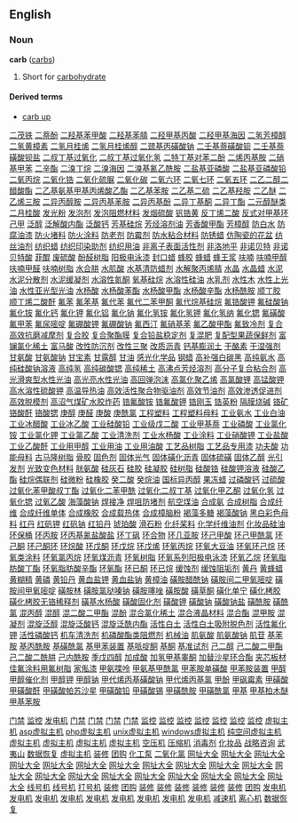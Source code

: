 ==English==
===Noun===
'''carb''' ([[carbs]])

# Short for [[carbohydrate]]

====Derived terms====
*[[carb up]]
[http://www.shop263.com/i-1/1511.htm 二茂铁]
[http://www.shop263.com/i-1/1512.htm 二萘酚]
[http://www.shop263.com/i-1/1513.htm 二羟基苯甲酸]
[http://www.shop263.com/i-1/1514.htm 二羟基苯腈]
[http://www.shop263.com/i-1/1515.htm 二羟甲基丙酸]
[http://www.shop263.com/i-1/1516.htm 二羟甲基海因]
[http://www.shop263.com/i-1/1517.htm 二氢芳樟醇]
[http://www.shop263.com/i-1/1518.htm 二氢黄樟素]
[http://www.shop263.com/i-1/1519.htm 二氢月桂烯]
[http://www.shop263.com/i-1/1520.htm 二氢月桂烯醇]
[http://www.shop263.com/i-1/1521.htm 二巯基丙磺酸钠]
[http://www.shop263.com/i-1/1522.htm 二壬基萘磺酸钡]
[http://www.shop263.com/i-1/1523.htm 二壬基萘磺酸钡盐]
[http://www.shop263.com/i-1/1524.htm 二叔丁基过氧化]
[http://www.shop263.com/i-1/1525.htm 二叔丁基过氧化氢]
[http://www.shop263.com/i-1/1526.htm 二特丁基对苯二酚]
[http://www.shop263.com/i-1/1527.htm 二烯丙基胺]
[http://www.shop263.com/i-1/1528.htm 二硝基甲苯]
[http://www.shop263.com/i-1/1529.htm 二辛酯]
[http://www.shop263.com/i-1/1530.htm 二溴丁烷]
[http://www.shop263.com/i-1/1531.htm 二溴海因]
[http://www.shop263.com/i-1/1532.htm 二溴基氰乙酰胺]
[http://www.shop263.com/i-1/1533.htm 二盐基亚磷酸]
[http://www.shop263.com/i-1/1534.htm 二盐基亚磷酸铅]
[http://www.shop263.com/i-1/1535.htm 二氧丙烷]
[http://www.shop263.com/i-1/1536.htm 二氧化锆]
[http://www.shop263.com/i-1/1537.htm 二氧化硫脲]
[http://www.shop263.com/i-1/1538.htm 二氧化碳]
[http://www.shop263.com/i-1/1539.htm 二氧六环]
[http://www.shop263.com/i-1/1540.htm 二氧七环]
[http://www.shop263.com/i-1/1541.htm 二氧五环]
[http://www.shop263.com/i-1/1542.htm 二乙二醇二醋酸酯]
[http://www.shop263.com/i-1/1543.htm 二乙基氨基甲基丙烯酸乙酯]
[http://www.shop263.com/i-1/1544.htm 二乙基苯胺]
[http://www.shop263.com/i-1/1545.htm 二乙基二硫]
[http://www.shop263.com/i-1/1546.htm 二乙基羟胺]
[http://www.shop263.com/i-1/1547.htm 二乙醚]
[http://www.shop263.com/i-1/1548.htm 二乙烯三胺]
[http://www.shop263.com/i-1/1549.htm 二异丙醇胺]
[http://www.shop263.com/i-1/1550.htm 二异丙基苯胺]
[http://www.shop263.com/i-1/1551.htm 二异丙基酚]
[http://www.shop263.com/i-1/1552.htm 二异丁基酮]
[http://www.shop263.com/i-1/1553.htm 二异丁酯]
[http://www.shop263.com/i-1/1554.htm 二元醇醚类]
[http://www.shop263.com/i-1/1555.htm 二月桂酸]
[http://www.shop263.com/i-1/1556.htm 发光粉]
[http://www.shop263.com/i-1/1557.htm 发泡剂]
[http://www.shop263.com/i-1/1558.htm 发泡阻燃材料]
[http://www.shop263.com/i-1/1559.htm 发烟硫酸]
[http://www.shop263.com/i-1/1560.htm 钒锆黄]
[http://www.shop263.com/i-1/1561.htm 反丁烯二酸]
[http://www.shop263.com/i-1/1562.htm 反式对甲基环己甲]
[http://www.shop263.com/i-1/1563.htm 泛醇]
[http://www.shop263.com/i-1/1564.htm 泛解酸内酯]
[http://www.shop263.com/i-1/1565.htm 泛酸钙]
[http://www.shop263.com/i-1/1566.htm 芳基硅烷]
[http://www.shop263.com/i-1/1567.htm 芳烃溶剂油]
[http://www.shop263.com/i-1/1568.htm 芳香酸甲酯]
[http://www.shop263.com/i-1/1569.htm 芳樟醇]
[http://www.shop263.com/i-1/1570.htm 防白水]
[http://www.shop263.com/i-1/1571.htm 防腐油漆]
[http://www.shop263.com/i-1/1572.htm 防火堵料]
[http://www.shop263.com/i-1/1573.htm 防火涂料]
[http://www.shop263.com/i-1/1574.htm 防老剂]
[http://www.shop263.com/i-1/1575.htm 防霉剂]
[http://www.shop263.com/i-1/1576.htm 防水粘合材料]
[http://www.shop263.com/i-1/1577.htm 防锈蜡]
[http://www.shop263.com/i-1/1578.htm 仿陶瓷的花盆]
[http://www.shop263.com/i-1/1579.htm 纺丝油剂]
[http://www.shop263.com/i-1/1580.htm 纺织蜡]
[http://www.shop263.com/i-1/1581.htm 纺织印染助剂]
[http://www.shop263.com/i-1/1582.htm 纺织用油]
[http://www.shop263.com/i-1/1583.htm 非离子表面活性剂]
[http://www.shop263.com/i-1/1584.htm 非洛地平]
[http://www.shop263.com/i-1/1585.htm 非诺贝特]
[http://www.shop263.com/i-1/1586.htm 非诺贝特酸]
[http://www.shop263.com/i-1/1587.htm 菲醌]
[http://www.shop263.com/i-1/1588.htm 废硫酸]
[http://www.shop263.com/i-1/1589.htm 酚醛树脂]
[http://www.shop263.com/i-1/1590.htm 阳极电泳漆]
[http://www.shop263.com/i-1/1591.htm 封口蜡]
[http://www.shop263.com/i-1/1592.htm 蜂胶]
[http://www.shop263.com/i-1/1593.htm 蜂蜡]
[http://www.shop263.com/i-1/1594.htm 蜂王浆]
[http://www.shop263.com/i-1/1595.htm 呋喃]
[http://www.shop263.com/i-1/1596.htm 呋喃甲醇]
[http://www.shop263.com/i-1/1597.htm 呋喃甲醛]
[http://www.shop263.com/i-1/1598.htm 呋喃树脂]
[http://www.shop263.com/i-1/1599.htm 水合肼]
[http://www.shop263.com/i-1/1600.htm 水肌酸]
[http://www.shop263.com/i-1/1601.htm 水基清防蜡剂]
[http://www.shop263.com/i-1/1602.htm 水解聚丙烯腈]
[http://www.shop263.com/i-1/1603.htm 水晶]
[http://www.shop263.com/i-1/1604.htm 水晶蜡]
[http://www.shop263.com/i-1/1605.htm 水泥]
[http://www.shop263.com/i-1/1606.htm 水泥分散剂]
[http://www.shop263.com/i-1/1607.htm 水泥缓凝剂]
[http://www.shop263.com/i-1/1608.htm 水溶性氮酮]
[http://www.shop263.com/i-1/1609.htm 氧基硅烷]
[http://www.shop263.com/i-1/1610.htm 水溶性硅油]
[http://www.shop263.com/i-1/1611.htm 水乳剂]
[http://www.shop263.com/i-1/1612.htm 水性木]
[http://www.shop263.com/i-1/1613.htm 水性上光油]
[http://www.shop263.com/i-1/1614.htm 水性亚光型光油]
[http://www.shop263.com/i-1/1615.htm 水杨酸]
[http://www.shop263.com/i-1/1616.htm 水杨酸苯酯]
[http://www.shop263.com/i-1/1617.htm 水杨酸甲酯]
[http://www.shop263.com/i-1/1618.htm 水杨酸辛酯]
[http://www.shop263.com/i-1/1619.htm 水杨酰胺]
[http://www.shop263.com/i-1/1620.htm 顺丁胶]
[http://www.shop263.com/i-1/1621.htm 顺丁烯二酸酐]
[http://www.shop263.com/i-1/1622.htm 氟苯]
[http://www.shop263.com/i-1/1623.htm 氟苯基]
[http://www.shop263.com/i-1/1624.htm 氟代苯]
[http://www.shop263.com/i-1/1625.htm 氟代二苯甲酮]
[http://www.shop263.com/i-1/1626.htm 氟代烷基硅烷]
[http://www.shop263.com/i-1/1627.htm 氟锆酸钾]
[http://www.shop263.com/i-1/1628.htm 氟硅酸钠]
[http://www.shop263.com/i-1/1629.htm 氟化铵]
[http://www.shop263.com/i-1/1630.htm 氟化钙]
[http://www.shop263.com/i-1/1631.htm 氟化钾]
[http://www.shop263.com/i-1/1632.htm 氟化铝]
[http://www.shop263.com/i-1/1633.htm 氟化钠]
[http://www.shop263.com/i-1/1634.htm 氟化氢铵]
[http://www.shop263.com/i-1/1635.htm 氟化氢钾]
[http://www.shop263.com/i-1/1636.htm 氟化氢纳]
[http://www.shop263.com/i-1/1637.htm 氟化锶]
[http://www.shop263.com/i-1/1638.htm 氟磺酸]
[http://www.shop263.com/i-1/1639.htm 氟甲苯]
[http://www.shop263.com/i-1/1640.htm 氟尿嘧啶]
[http://www.shop263.com/i-1/1641.htm 氟硼酸钾]
[http://www.shop263.com/i-1/1642.htm 氟硼酸钠]
[http://www.shop263.com/i-1/1643.htm 氟西汀]
[http://www.shop263.com/i-1/1644.htm 氟硝基苯]
[http://www.shop263.com/i-1/1645.htm 氟乙酸甲酯]
[http://www.shop263.com/i-1/1646.htm 氟致冷剂]
[http://www.shop263.com/i-1/1647.htm 复合高效抗磨减摩剂]
[http://www.shop263.com/i-1/1648.htm 复合胶]
[http://www.shop263.com/i-1/1649.htm 复合聚酯膜]
[http://www.shop263.com/i-1/1650.htm 复合铅盐稳定剂]
[http://www.shop263.com/i-1/1651.htm 复混肥]
[http://www.shop263.com/i-1/1652.htm 复配型果蔬保鲜剂]
[http://www.shop263.com/i-1/1653.htm 富镧氯化稀土]
[http://www.shop263.com/i-1/1654.htm 富马酸]
[http://www.shop263.com/i-1/1655.htm 改性防沉剂]
[http://www.shop263.com/i-1/1656.htm 改性三聚]
[http://www.shop263.com/i-1/1657.htm 改质沥青]
[http://www.shop263.com/i-1/1658.htm 钙基膨润土]
[http://www.shop263.com/i-1/1659.htm 干酪素]
[http://www.shop263.com/i-1/1660.htm 干湿强剂]
[http://www.shop263.com/i-1/1661.htm 甘氨酸]
[http://www.shop263.com/i-1/1662.htm 甘氨酸钠]
[http://www.shop263.com/i-1/1663.htm 甘宝素]
[http://www.shop263.com/i-1/1664.htm 甘露醇]
[http://www.shop263.com/i-1/1665.htm 甘油]
[http://www.shop263.com/i-1/1666.htm 感光化学品]
[http://www.shop263.com/i-1/1667.htm 钢蜡]
[http://www.shop263.com/i-1/1668.htm 高补强白碳黑]
[http://www.shop263.com/i-1/1669.htm 高纯氨水]
[http://www.shop263.com/i-1/1670.htm 高纯硅酸钠溶液]
[http://www.shop263.com/i-1/1671.htm 高纯氢]
[http://www.shop263.com/i-1/1672.htm 高纯碳酸锶]
[http://www.shop263.com/i-1/1673.htm 高纯稀土]
[http://www.shop263.com/i-1/1674.htm 高沸点芳烃溶剂]
[http://www.shop263.com/i-1/1675.htm 高分子复合粘合剂]
[http://www.shop263.com/i-1/1676.htm 高光滑爽型水性光油]
[http://www.shop263.com/i-1/1677.htm 高光亮水性光油]
[http://www.shop263.com/i-1/1678.htm 高回弹泡沫]
[http://www.shop263.com/i-1/1679.htm 高氯化聚乙烯]
[http://www.shop263.com/i-1/1680.htm 高氯酸锂]
[http://www.shop263.com/i-1/1681.htm 高锰酸钾]
[http://www.shop263.com/i-1/1682.htm 高水溶性硫酸钾]
[http://www.shop263.com/i-1/1683.htm 高温导热油]
[http://www.shop263.com/i-1/1684.htm 高效活性聚合物驱油剂]
[http://www.shop263.com/i-1/1685.htm 高效节油剂]
[http://www.shop263.com/i-1/1686.htm 高效渗透促进剂]
[http://www.shop263.com/i-1/1687.htm 高效脱模剂]
[http://www.shop263.com/i-1/1688.htm 高沼气煤矿水胶炸药]
[http://www.shop263.com/i-1/1689.htm 锆氟酸铵]
[http://www.shop263.com/i-1/1690.htm 锆氟酸钾]
[http://www.shop263.com/i-1/1691.htm 锆刚玉]
[http://www.shop263.com/i-1/1692.htm 锆英粉]
[http://www.shop263.com/i-1/1693.htm 隔膜烧碱]
[http://www.shop263.com/i-1/1694.htm 铬矿]
[http://www.shop263.com/i-1/1695.htm 铬酸酐]
[http://www.shop263.com/i-1/1696.htm 铬酸锶]
[http://www.shop263.com/i-1/1697.htm 庚醇]
[http://www.shop263.com/i-1/1698.htm 庚醛]
[http://www.shop263.com/i-1/1699.htm 庚酸]
[http://www.shop263.com/i-1/1700.htm 庚酰氯]
[http://www.shop263.com/i-1/1701.htm 工程塑料]
[http://www.shop263.com/i-1/1702.htm 工程塑料母料]
[http://www.shop263.com/i-1/1703.htm 工业氨水]
[http://www.shop263.com/i-1/1704.htm 工业白油]
[http://www.shop263.com/i-1/1705.htm 工业冰醋酸]
[http://www.shop263.com/i-1/1706.htm 工业冰乙酸]
[http://www.shop263.com/i-1/1707.htm 工业硅酸铅]
[http://www.shop263.com/i-1/1708.htm 工业级戊二酸]
[http://www.shop263.com/i-1/1709.htm 工业甲基萘]
[http://www.shop263.com/i-1/1700.htm 工业磷酸]
[http://www.shop263.com/i-1/1711.htm 工业氯化铵]
[http://www.shop263.com/i-1/1712.htm 工业氯化钾]
[http://www.shop263.com/i-1/1713.htm 工业氯乙酸]
[http://www.shop263.com/i-1/1714.htm 工业清洗剂]
[http://www.shop263.com/i-1/1715.htm 工业水杨酸]
[http://www.shop263.com/i-1/1716.htm 工业涂料]
[http://www.shop263.com/i-1/1717.htm 工业硝酸钾]
[http://www.shop263.com/i-1/1718.htm 工业盐酸]
[http://www.shop263.com/i-1/1719.htm 工业乙酸酐]
[http://www.shop263.com/i-1/1720.htm 工业用甲醇]
[http://www.shop263.com/i-1/1721.htm 工业用油]
[http://www.shop263.com/i-1/1722.htm 工业用油酸]
[http://www.shop263.com/i-1/1723.htm 工艺品树脂]
[http://www.shop263.com/i-1/1724.htm 工艺品专用漆]
[http://www.shop263.com/i-1/1725.htm 功夫酸]
[http://www.shop263.com/i-1/1726.htm 功能母料]
[http://www.shop263.com/i-1/1727.htm 古马隆树脂]
[http://www.shop263.com/i-1/1728.htm 骨胶]
[http://www.shop263.com/i-1/1729.htm 固色剂]
[http://www.shop263.com/i-1/1730.htm 固体光气]
[http://www.shop263.com/i-1/1731.htm 固体磺化沥青]
[http://www.shop263.com/i-1/1732.htm 固体硫磺]
[http://www.shop263.com/i-1/1733.htm 固体乙醇]
[http://www.shop263.com/i-1/1734.htm 光引发剂]
[http://www.shop263.com/i-1/1735.htm 光致变色材料]
[http://www.shop263.com/i-1/1736.htm 胱氨酸]
[http://www.shop263.com/i-1/1737.htm 硅灰石]
[http://www.shop263.com/i-1/1738.htm 硅胶]
[http://www.shop263.com/i-1/1739.htm 硅凝胶]
[http://www.shop263.com/i-1/1740.htm 硅树脂]
[http://www.shop263.com/i-1/1741.htm 硅酸锆]
[http://www.shop263.com/i-1/1742.htm 硅酸钾溶液]
[http://www.shop263.com/i-1/1743.htm 硅酸乙酯]
[http://www.shop263.com/i-1/1744.htm 硅烷偶联剂]
[http://www.shop263.com/i-1/1745.htm 硅微粉]
[http://www.shop263.com/i-1/1746.htm 硅橡胶]
[http://www.shop263.com/i-1/1747.htm 癸二酸]
[http://www.shop263.com/i-1/1748.htm 癸烷油]
[http://www.shop263.com/i-1/1749.htm 国标异丙醇]
[http://www.shop263.com/i-1/1750.htm 果冻蜡]
[http://www.shop263.com/i-1/1751.htm 过磷酸钙]
[http://www.shop263.com/i-1/1752.htm 过硫酸]
[http://www.shop263.com/i-1/1753.htm 过氧化苯甲酸叔丁酯]
[http://www.shop263.com/i-1/1754.htm 过氧化二苯甲酰]
[http://www.shop263.com/i-1/1755.htm 过氧化二叔丁基]
[http://www.shop263.com/i-1/1756.htm 过氧化甲乙酮]
[http://www.shop263.com/i-1/1757.htm 过氧化氢]
[http://www.shop263.com/i-1/1758.htm 过氧化锶]
[http://www.shop263.com/i-1/1759.htm 过氧乙酸]
[http://www.shop263.com/i-1/1760.htm 海藻酸钠]
[http://www.shop263.com/i-1/1761.htm 焊接净]
[http://www.shop263.com/i-1/1762.htm 焊咀防堵剂]
[http://www.shop263.com/i-1/1763.htm 航空煤油]
[http://www.shop263.com/i-1/1764.htm 合成氨]
[http://www.shop263.com/i-1/1765.htm 合成树脂]
[http://www.shop263.com/i-1/1766.htm 合成纤维]
[http://www.shop263.com/i-1/1767.htm 合成纤维单体]
[http://www.shop263.com/i-1/1768.htm 合成橡胶]
[http://www.shop263.com/i-1/1769.htm 合成载热体]
[http://www.shop263.com/i-1/1770.htm 合成樟脑粉]
[http://www.shop263.com/i-1/1771.htm 褐藻多糖]
[http://www.shop263.com/i-1/1772.htm 褐藻酸钠]
[http://www.shop263.com/i-1/1773.htm 黑白彩色母料]
[http://www.shop263.com/i-1/1774.htm 红丹]
[http://www.shop263.com/i-1/1775.htm 红矾钾]
[http://www.shop263.com/i-1/1776.htm 红矾钠]
[http://www.shop263.com/i-1/1777.htm 红铅丹]
[http://www.shop263.com/i-1/1778.htm 琥珀酸]
[http://www.shop263.com/i-1/1779.htm 滑石粉]
[http://www.shop263.com/i-1/1780.htm 化纤桨料]
[http://www.shop263.com/i-1/1781.htm 化学纤维油剂]
[http://www.shop263.com/i-1/1782.htm 化妆品硅油]
[http://www.shop263.com/i-1/1783.htm 环保桶]
[http://www.shop263.com/i-1/1784.htm 环丙胺]
[http://www.shop263.com/i-1/1785.htm 环丙基氰盐酸盐]
[http://www.shop263.com/i-1/1786.htm 环丁砜]
[http://www.shop263.com/i-1/1787.htm 环合物]
[http://www.shop263.com/i-1/1788.htm 环几亚胺]
[http://www.shop263.com/i-1/1789.htm 环己甲酸]
[http://www.shop263.com/i-1/1790.htm 环己甲酰氯]
[http://www.shop263.com/i-1/1791.htm 环己酮]
[http://www.shop263.com/i-1/1792.htm 环己酮环]
[http://www.shop263.com/i-1/1793.htm 环烷酸]
[http://www.shop263.com/i-1/1794.htm 环戊酮]
[http://www.shop263.com/i-1/1795.htm 环戊烷]
[http://www.shop263.com/i-1/1796.htm 环戊烯]
[http://www.shop263.com/i-1/1797.htm 环氧丙烷]
[http://www.shop263.com/i-1/1798.htm 环氧大豆油]
[http://www.shop263.com/i-1/1799.htm 环氧环己烷]
[http://www.shop263.com/i-1/1800.htm 环氧类涂料]
[http://www.shop263.com/i-1/1801.htm 环氧氯丙烷]
[http://www.shop263.com/i-1/1802.htm 环氧煤沥青]
[http://www.shop263.com/i-1/1803.htm 环氧树脂]
[http://www.shop263.com/i-1/1804.htm 环氧系列阳极电泳漆]
[http://www.shop263.com/i-1/1805.htm 环氧乙烷]
[http://www.shop263.com/i-1/1806.htm 环氧脂肪酸丁酯]
[http://www.shop263.com/i-1/1807.htm 环氧脂肪酸辛酯]
[http://www.shop263.com/i-1/1808.htm 环氧酯]
[http://www.shop263.com/i-1/1809.htm 环已酮]
[http://www.shop263.com/i-1/1810.htm 环已烷]
[http://www.shop263.com/i-1/1811.htm 缓蚀剂]
[http://www.shop263.com/i-1/1812.htm 缓蚀阻垢剂]
[http://www.shop263.com/i-1/1813.htm 黄丹]
[http://www.shop263.com/i-1/1814.htm 黄蜂蜡]
[http://www.shop263.com/i-1/1815.htm 黄糊精]
[http://www.shop263.com/i-1/1816.htm 黄磷]
[http://www.shop263.com/i-1/1817.htm 黄铅丹]
[http://www.shop263.com/i-1/1818.htm 黄血盐钾]
[http://www.shop263.com/i-1/1819.htm 黄血盐钠]
[http://www.shop263.com/i-1/1820.htm 黄樟油]
[http://www.shop263.com/i-1/1821.htm 磺胺醋酰钠]
[http://www.shop263.com/i-1/1822.htm 磺胺间二甲氧嘧啶]
[http://www.shop263.com/i-1/1823.htm 磺胺间甲氧嘧啶]
[http://www.shop263.com/i-1/1824.htm 磺胺林]
[http://www.shop263.com/i-1/1825.htm 磺胺氯哒嗪钠]
[http://www.shop263.com/i-1/1826.htm 磺胺噻唑]
[http://www.shop263.com/i-1/1827.htm 磺胺酸]
[http://www.shop263.com/i-1/1828.htm 磺草酮]
[http://www.shop263.com/i-1/1829.htm 磺化单宁]
[http://www.shop263.com/i-1/1830.htm 磺化栲胶]
[http://www.shop263.com/i-1/1831.htm 磺化栲胶无铬稀释剂]
[http://www.shop263.com/i-1/1832.htm 磺基水杨酸]
[http://www.shop263.com/i-1/1833.htm 磺酸固化剂]
[http://www.shop263.com/i-1/1834.htm 磺酸钾]
[http://www.shop263.com/i-1/1835.htm 磺酸钠]
[http://www.shop263.com/i-1/1836.htm 磺酸钠盐]
[http://www.shop263.com/i-1/1837.htm 磺酰胺]
[http://www.shop263.com/i-1/1838.htm 磺酰氯]
[http://www.shop263.com/i-1/1839.htm 混丙醇]
[http://www.shop263.com/i-1/1840.htm 混醇]
[http://www.shop263.com/i-1/1841.htm 混二酸二甲酯]
[http://www.shop263.com/i-1/1842.htm 混酚]
[http://www.shop263.com/i-1/1843.htm 混合氯化稀土]
[http://www.shop263.com/i-1/1844.htm 混合液晶材料]
[http://www.shop263.com/i-1/1845.htm 混合酯]
[http://www.shop263.com/i-1/1846.htm 混甲胺]
[http://www.shop263.com/i-1/1847.htm 混凝剂]
[http://www.shop263.com/i-1/1848.htm 混旋泛醇]
[http://www.shop263.com/i-1/1849.htm 混旋泛酸钙]
[http://www.shop263.com/i-1/1850.htm 混旋泛酰内酯]
[http://www.shop263.com/i-1/1851.htm 活性白土]
[http://www.shop263.com/i-1/1852.htm 活性白土吸附脱色剂]
[http://www.shop263.com/i-1/1853.htm 活性氟化钾]
[http://www.shop263.com/i-1/1854.htm 活性磷酸钙]
[http://www.shop263.com/i-1/1855.htm 机车清洗剂]
[http://www.shop263.com/i-1/1856.htm 机磷酸酯类阻燃剂]
[http://www.shop263.com/i-1/1857.htm 机械油]
[http://www.shop263.com/i-1/1858.htm 肌氨酸]
[http://www.shop263.com/i-1/1859.htm 肌氨酸钠]
[http://www.shop263.com/i-1/1860.htm 肌苷]
[http://www.shop263.com/i-1/1861.htm 基苯胺]
[http://www.shop263.com/i-1/1862.htm 基丙酰胺]
[http://www.shop263.com/i-1/1863.htm 基磺酰氯]
[http://www.shop263.com/i-1/1864.htm 基甲苯装置]
[http://www.shop263.com/i-1/1865.htm 基哌啶酮]
[http://www.shop263.com/i-1/1866.htm 基酮]
[http://www.shop263.com/i-1/1867.htm 基准试剂]
[http://www.shop263.com/i-1/1868.htm 己二醇]
[http://www.shop263.com/i-1/1869.htm 己二酸二甲酯]
[http://www.shop263.com/i-1/1870.htm 己二酸二酰肼]
[http://www.shop263.com/i-1/1871.htm 己内酰胺]
[http://www.shop263.com/i-1/1872.htm 季戊四醇]
[http://www.shop263.com/i-1/1873.htm 加成酸]
[http://www.shop263.com/i-1/1874.htm 加氢甲基睾酮]
[http://www.shop263.com/i-1/1875.htm 加替沙星环合酯]
[http://www.shop263.com/i-1/1876.htm 夹芯板材]
[http://www.shop263.com/i-1/1877.htm 佳氟涂料用氟树脂]
[http://www.shop263.com/i-1/1878.htm 家俬漆]
[http://www.shop263.com/i-1/1879.htm 甲氨喋呤]
[http://www.shop263.com/i-1/1880.htm 甲氨基甲酰氯]
[http://www.shop263.com/i-1/1881.htm 甲苯胺单磺酸]
[http://www.shop263.com/i-1/1882.htm 甲苯胺装置]
[http://www.shop263.com/i-1/1883.htm 甲醇]
[http://www.shop263.com/i-1/1884.htm 甲醇催化剂]
[http://www.shop263.com/i-1/1885.htm 甲醇钾]
[http://www.shop263.com/i-1/1886.htm 甲醇钠]
[http://www.shop263.com/i-1/1887.htm 甲代烯丙基磺酸钠]
[http://www.shop263.com/i-1/1888.htm 甲代烯丙基氯]
[http://www.shop263.com/i-1/1889.htm 甲酚]
[http://www.shop263.com/i-1/1890.htm 甲砜霉素]
[http://www.shop263.com/i-1/1891.htm 甲磺酸]
[http://www.shop263.com/i-1/1892.htm 甲磺酸酐]
[http://www.shop263.com/i-1/1893.htm 甲磺酸帕苏沙星]
[http://www.shop263.com/i-1/1894.htm 甲磺酸铅]
[http://www.shop263.com/i-1/1895.htm 甲磺酸锡]
[http://www.shop263.com/i-1/1896.htm 甲磺酰胺]
[http://www.shop263.com/i-1/1897.htm 甲磺酰氯]
[http://www.shop263.com/i-1/1898.htm 甲基]
[http://www.shop263.com/i-1/1899.htm 甲基柏木醚]
[http://www.shop263.com/i-1/1900.htm 甲基苯胺] 










 

[http://www.haishun.net 门禁]
[http://www.haishun.net 监控]
[http://www.genset-sh.com 发电机]
[http://www.haishun.net/p_mjds.htm 门禁]
[http://www.haishun.net/p_mjds_dmmj.htm 门禁]
[http://www.haishun.net/p_mjds_lwmj.htm 门禁]
[http://www.haishun.net/p_mjds_yjs.htm 门禁]
[http://www.haishun.net/cctv.htm 监控]
[http://www.haishun.net/p_cctv_jk.htm 监控]
[http://www.haishun.net/p_cctv_jk_sxj.htm 监控]
[http://www.haishun.net/p_cctv_jk_xsq.htm 监控]
[http://www.haishun.net/p_cctv_jk_yplxj.htm 监控]
[http://www.haishun.net/p_cctv_jk_yt.htm 监控]
[http://www.haishun.net/p_cctv_jk_zj.htm 监控]
[http://www.7766888.com 虚拟主机]
[http://www.7766888.com/introcom.htm asp虚拟主机]
[http://www.7766888.com/introcn.htm php虚拟主机]
[http://www.7766888.com/u_puji.htm unix虚拟主机]
[http://www.7766888.com/mysql.htm windows虚拟主机]
[http://www.7766888.com/u_jingji.htm 纯空间虚拟主机]
[http://www.7766888.com/u_biaozhun.htm 虚拟主机]
[http://www.7766888.com/u_zhiqiang.htm 虚拟主机]
[http://www.7766888.com/w_jingji.htm 虚拟主机]
[http://www.7766888.com/w_biaozhun.htm 虚拟主机]
[http://www.asp169.com/marketingsoft1.htm 空压机]
[http://www.asp169.com/marketingsoft2.htm 压缩机]
[http://www.asp169.com/zhaoguan.htm 消毒剂]
[http://www.asp169.com/crm.htm 化妆品]
[http://www.asp169.com/marketingsoft3.htm 战略咨询]
[http://www.asp169.com/marketingsoft4.htm 武夷山]
[http://www.asp169.com/marketingsoft5.htm 数据恢复]
[http://haishun11.51.net 虚拟主机]
[http://decorate.51.net 装修]
[http://decorate.51.net 团购]
[http://www.xsjby.cn 化工泵]
[http://www.asp169.com/zhaoguan2.htm 二氧化氯]
[http://www.fm360.net 网址大全]
[http://www.fm360.net/page/001.html 网址大全]
[http://www.fm360.net/page/game.htm 网址大全]
[http://www.fm360.net/page/software.htm 网址大全]
[http://www.fm360.net/page/jinshi.htm 网址大全]
[http://www.fm360.net/page/music.htm 网址大全]
[http://www.fm360.net/page/053.html 网址大全]
[http://www.fm360.net/page/flash.htm 网址大全]
[http://www.fm360.net/page/newsweek.htm 网址大全]
[http://www.fm360.net/page/club.htm 网址大全]
[http://www.fm360.net/page/stock.htm 网址大全]
[http://www.fm360.net/page/love.htm 网址大全]
[http://www.fm360.net/page/netcard.htm 网址大全]
[http://www.fm360.net/page/025.html 网址大全]
[http://www.fm360.net/page/hardware.htm 网址大全]
[http://www.fm360.net/page/sport.htm 网址大全]
[http://www.fm360.net/page/shouji.htm 网址大全]
[http://www.fm360.net/page/ym.htm 网址大全]
[http://www.fm360.net/page/ylbj.htm 网址大全]
[http://www.fm360.net/page/car.htm 网址大全]
[http://www.jifamark.com 线号机]
[http://www.jifamark.com/xhj.htm 线号机]
[http://www.jifamark.com 打号机]
[http://www.funasia.cn 装修]
[http://www.funasia.cn 团购]
[http://www.funasia.cn/pinpai.asp 装修]
[http://www.funasia.cn/client/gb_list.asp 装修]
[http://www.funasia.cn/design/index.asp 装修]
[http://www.funasia.cn/funasiaHome/index.asp 装修]
[http://www.funasia.cn/jiancai.asp 装修]
[http://www.funasia.cn/shishang.asp 装修]
[http://www.funasia.cn/mall/AboutOur.htm 团购]
[http://www.genset-sh.com/cai.asp 发电机]
[http://www.genset-sh.com/tancu.asp 发电机]
[http://www.genset-sh.com/xi3.asp 发电机]
[http://www.genset-sh.com/lan.asp 发电机]
[http://www.genset-sh.com/leng.asp 发电机]
[http://www.genset-sh.com/jiyou.asp 发电机]
[http://www.genset-sh.com/ranyou.asp 发电机]
[http://www.genset-sh.com/kuongqi.asp 发电机]
[http://www.genset-sh.com/ssss.asp 发电机]
[http://www.zj-df.com 减速机]
[http://www.xhhj.com.cn 离心机]
[http://www.hdfix.com.cn 数据恢复]